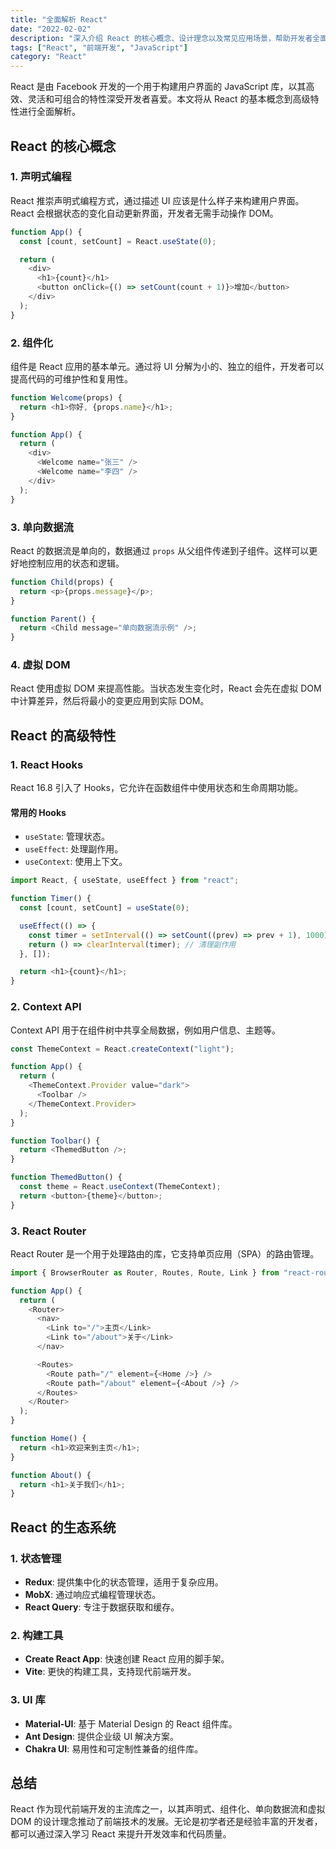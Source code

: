 ```yaml
---
title: "全面解析 React"
date: "2022-02-02"
description: "深入介绍 React 的核心概念、设计理念以及常见应用场景，帮助开发者全面掌握 React。"
tags: ["React", "前端开发", "JavaScript"]
category: "React"
---
```


React 是由 Facebook 开发的一个用于构建用户界面的 JavaScript 库，以其高效、灵活和可组合的特性深受开发者喜爱。本文将从 React 的基本概念到高级特性进行全面解析。

## React 的核心概念

### 1. 声明式编程

React 推崇声明式编程方式，通过描述 UI 应该是什么样子来构建用户界面。React 会根据状态的变化自动更新界面，开发者无需手动操作 DOM。

```javascript
function App() {
  const [count, setCount] = React.useState(0);

  return (
    <div>
      <h1>{count}</h1>
      <button onClick={() => setCount(count + 1)}>增加</button>
    </div>
  );
}
```

### 2. 组件化

组件是 React 应用的基本单元。通过将 UI 分解为小的、独立的组件，开发者可以提高代码的可维护性和复用性。

```javascript
function Welcome(props) {
  return <h1>你好, {props.name}</h1>;
}

function App() {
  return (
    <div>
      <Welcome name="张三" />
      <Welcome name="李四" />
    </div>
  );
}
```

### 3. 单向数据流

React 的数据流是单向的，数据通过 `props` 从父组件传递到子组件。这样可以更好地控制应用的状态和逻辑。

```javascript
function Child(props) {
  return <p>{props.message}</p>;
}

function Parent() {
  return <Child message="单向数据流示例" />;
}
```

### 4. 虚拟 DOM

React 使用虚拟 DOM 来提高性能。当状态发生变化时，React 会先在虚拟 DOM 中计算差异，然后将最小的变更应用到实际 DOM。

## React 的高级特性

### 1. React Hooks

React 16.8 引入了 Hooks，它允许在函数组件中使用状态和生命周期功能。

#### 常用的 Hooks

- `useState`: 管理状态。
- `useEffect`: 处理副作用。
- `useContext`: 使用上下文。

```javascript
import React, { useState, useEffect } from "react";

function Timer() {
  const [count, setCount] = useState(0);

  useEffect(() => {
    const timer = setInterval(() => setCount((prev) => prev + 1), 1000);
    return () => clearInterval(timer); // 清理副作用
  }, []);

  return <h1>{count}</h1>;
}
```

### 2. Context API

Context API 用于在组件树中共享全局数据，例如用户信息、主题等。

```javascript
const ThemeContext = React.createContext("light");

function App() {
  return (
    <ThemeContext.Provider value="dark">
      <Toolbar />
    </ThemeContext.Provider>
  );
}

function Toolbar() {
  return <ThemedButton />;
}

function ThemedButton() {
  const theme = React.useContext(ThemeContext);
  return <button>{theme}</button>;
}
```

### 3. React Router

React Router 是一个用于处理路由的库，它支持单页应用（SPA）的路由管理。

```javascript
import { BrowserRouter as Router, Routes, Route, Link } from "react-router-dom";

function App() {
  return (
    <Router>
      <nav>
        <Link to="/">主页</Link>
        <Link to="/about">关于</Link>
      </nav>

      <Routes>
        <Route path="/" element={<Home />} />
        <Route path="/about" element={<About />} />
      </Routes>
    </Router>
  );
}

function Home() {
  return <h1>欢迎来到主页</h1>;
}

function About() {
  return <h1>关于我们</h1>;
}
```

## React 的生态系统

### 1. 状态管理

- **Redux**: 提供集中化的状态管理，适用于复杂应用。
- **MobX**: 通过响应式编程管理状态。
- **React Query**: 专注于数据获取和缓存。

### 2. 构建工具

- **Create React App**: 快速创建 React 应用的脚手架。
- **Vite**: 更快的构建工具，支持现代前端开发。

### 3. UI 库

- **Material-UI**: 基于 Material Design 的 React 组件库。
- **Ant Design**: 提供企业级 UI 解决方案。
- **Chakra UI**: 易用性和可定制性兼备的组件库。

## 总结

React 作为现代前端开发的主流库之一，以其声明式、组件化、单向数据流和虚拟 DOM 的设计理念推动了前端技术的发展。无论是初学者还是经验丰富的开发者，都可以通过深入学习 React 来提升开发效率和代码质量。
